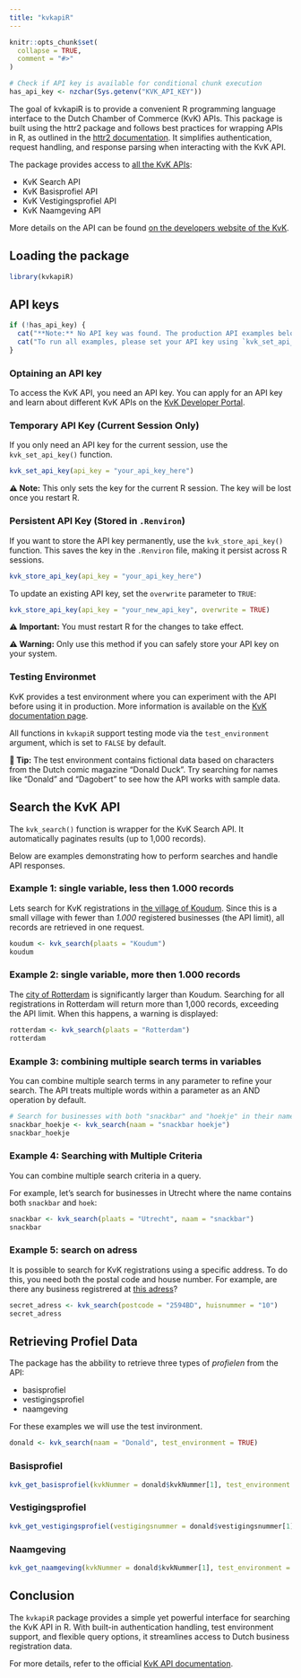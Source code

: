 ```yaml
---
title: "kvkapiR"
---
```


```r
knitr::opts_chunk$set(
  collapse = TRUE,
  comment = "#>"
)

# Check if API key is available for conditional chunk execution
has_api_key <- nzchar(Sys.getenv("KVK_API_KEY"))
```

The goal of kvkapiR is to provide a convenient R programming language interface to the Dutch Chamber of Commerce (KvK) APIs. This package is built using the httr2 package and follows best practices for wrapping APIs in R, as outlined in the [httr2 documentation](https://httr2.r-lib.org/articles/wrapping-apis.html). It simplifies authentication, request handling, and response parsing when interacting with the KvK API.

The package provides access to [all the KvK APIs](https://developers.kvk.nl/documentation#available-apis):

* KvK Search API
* KvK Basisprofiel API
* KvK Vestigingsprofiel API
* KvK Naamgeving API

More details on the API can be found [on the developers website of the KvK](https://developers.kvk.nl/apis).

## Loading the package

```r
library(kvkapiR)
```

## API keys

```r
if (!has_api_key) {
  cat("**Note:** No API key was found. The production API examples below will not be executed. ")
  cat("To run all examples, please set your API key using `kvk_set_api_key()` or the test environment examples will still work.")
}
```

### Optaining an API key

To access the KvK API, you need an API key. You can apply for an API key and learn about different KvK APIs on the [KvK Developer Portal](https://developers.kvk.nl/apply-for-apis?step=api-overview).

### Temporary API Key (Current Session Only)

If you only need an API key for the current session, use the `kvk_set_api_key()` function. 

``` r
kvk_set_api_key(api_key = "your_api_key_here")
```

**⚠️ Note:** This only sets the key for the current R session. The key will be lost once you restart R.

### Persistent API Key (Stored in `.Renviron`)

If you want to store the API key permanently, use the `kvk_store_api_key()` function. This saves the key in the `.Renviron` file, making it persist across R sessions.

``` r
kvk_store_api_key(api_key = "your_api_key_here")
```
To update an existing API key, set the `overwrite` parameter to `TRUE`:

``` r 
kvk_store_api_key(api_key = "your_new_api_key", overwrite = TRUE)
```
**⚠️ Important:** You must restart R for the changes to take effect.

**⚠️ Warning:** Only use this method if you can safely store your API key on your system.

### Testing Environmet

KvK provides a test environment where you can experiment with the API before using it in production. More information is available on the [KvK documentation page](https://developers.kvk.nl/documentation/testing).

All functions in `kvkapiR` support testing mode via the `test_environment` argument, which is set to `FALSE` by default.

**🦆 Tip:** The test environment contains fictional data based on characters from the Dutch comic magazine "Donald Duck". Try searching for names like "Donald" and "Dagobert" to see how the API works with sample data.

## Search the KvK API

The `kvk_search()` function is wrapper for the KvK Search API. It automatically paginates results (up to 1,000 records).

Below are examples demonstrating how to perform searches and handle API responses.

### Example 1: single variable, less then 1.000 records

Lets search for KvK registrations in [the village of Koudum](https://nl.wikipedia.org/wiki/Koudum). Since this is a small village with fewer than *1.000* registered businesses (the API limit), all records are retrieved in one request.

```r
koudum <- kvk_search(plaats = "Koudum")
koudum
```


### Example 2: single variable, more then 1.000 records

The [city of Rotterdam](https://nl.wikipedia.org/wiki/Rotterdam) is significantly larger than Koudum. Searching for all registrations in Rotterdam will return more than 1,000 records, exceeding the API limit. 
When this happens, a warning is displayed:

```r
rotterdam <- kvk_search(plaats = "Rotterdam")
rotterdam
```

### Example 3: combining multiple search terms in variables

You can combine multiple search terms in any parameter to refine your search. The API treats multiple words within a parameter as an AND operation by default.

```r
# Search for businesses with both "snackbar" and "hoekje" in their name
snackbar_hoekje <- kvk_search(naam = "snackbar hoekje")
snackbar_hoekje
```



### Example 4: Searching with Multiple Criteria

You can combine multiple search criteria in a query.

For example, let's search for businesses in Utrecht where the name contains both `snackbar` and `hoek`:

```r
snackbar <- kvk_search(plaats = "Utrecht", naam = "snackbar")
snackbar
```

### Example 5: search on adress

It is possible to search for KvK registrations using a specific address. To do this, you need both the postal code and house number.
For example, are there any business registrered at [this adress](https://maps.app.goo.gl/KJhYVDH3fV8cxWJ2A)? 

```r
secret_adress <- kvk_search(postcode = "2594BD", huisnummer = "10")
secret_adress
```

## Retrieving Profiel Data

The package has the abbility to retrieve three types of *profielen* from the API:

* basisprofiel
* vestigingsprofiel
* naamgeving

For these examples we will use the test invironment.

```r
donald <- kvk_search(naam = "Donald", test_environment = TRUE)
```


### Basisprofiel

```r
kvk_get_basisprofiel(kvkNummer = donald$kvkNummer[1], test_environment = TRUE)
```


### Vestigingsprofiel


```r
kvk_get_vestigingsprofiel(vestigingsnummer = donald$vestigingsnummer[1], test_environment = TRUE)
```

### Naamgeving

```r
kvk_get_naamgeving(kvkNummer = donald$kvkNummer[1], test_environment = TRUE)
```


## Conclusion

The `kvkapiR` package provides a simple yet powerful interface for searching the KvK API in R. With built-in authentication handling, test environment support, and flexible query options, it streamlines access to Dutch business registration data.

For more details, refer to the official [KvK API documentation](https://developers.kvk.nl/apis).
